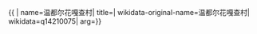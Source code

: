 {{ {{{1|PRC admin/showdata}}}|
name=温都尔花嘎查村|
title=|
wikidata-original-name=温都尔花嘎查村|
wikidata=q14210075|
arg={{{arg|}}}}}